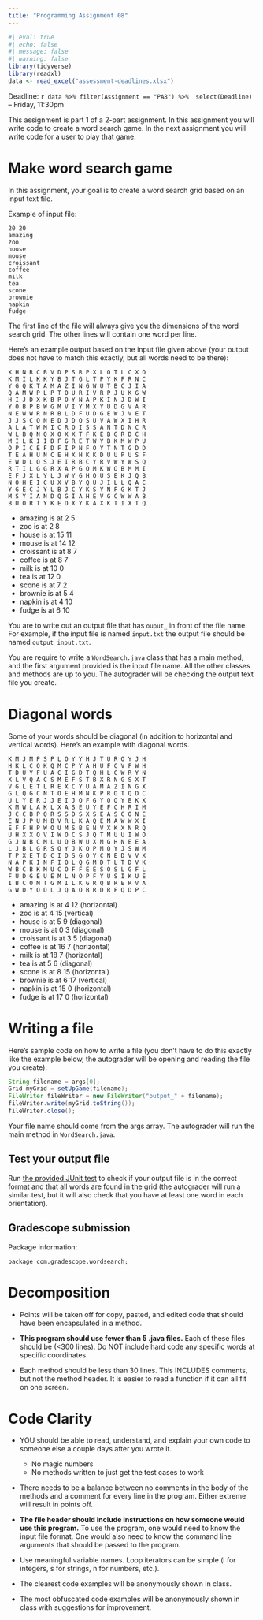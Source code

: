 ```yaml
---
title: "Programming Assignment 08"
---
```



```r
#| eval: true
#| echo: false
#| message: false
#| warning: false
library(tidyverse)
library(readxl)
data <- read_excel("assessment-deadlines.xlsx")
```


Deadline: `r data %>% filter(Assignment == "PA8") %>%  select(Deadline)` -- Friday, 11:30pm

This assignment is part 1 of a 2-part assignment. In this assignment
you will write code to create a word search game. In the next assignment
you will write code for a user to play that game.

# Make word search game

In this assignment, your goal is to create a word search grid 
based on an input text file.

Example of input file:

```
20 20
amazing
zoo
house
mouse
croissant
coffee
milk
tea
scone
brownie
napkin
fudge
```

The first line of the file will always give you the dimensions of
the word search grid. The other lines will contain one word per line.

Here's an example output based on the input file given above (your output does not have to match this exactly, but all words need to be there):

```
X H N R C B V D P S R P X L O T L C X O 
K M I L K K Y B J T G L T P Y K F R N C 
Y G Q K T A M A Z I N G W U T B C J I A 
Q A M W P L P T O U R I V R P J U K G W 
H I J D X K B P O Y N A P K I N J D W I 
Y O B P B W G M V I Y M X Y U D G V A R 
N E W W R N R B L D F U D G E W J V E T 
J J S C O N E D J D O S U V A W X I H R 
A L A T W M I C R O I S S A N T D N C R 
W L B Q N Q X O X X T F K E B G R D C H 
M I L K I I D F G R E T W Y B K M W P U 
O P I C E F D F I P N F O Y T N T G D D 
T E A H U N C E H X H K K D U U P U S F 
E W D L Q S J E I R B C Y R V W Y W S Q 
R T I L G G R X A P G O M K W O B M M I 
E F J X L Y L J W Y G H O U S E K J Q B 
N O H E I C U X V B Y Q U J I L L Q A C 
Y G E C J Y L B J C Y K S Y N F G K T J 
M S Y I A N D Q G I A H E V G C W W A B 
B U O R T Y K E D X Y K A X K T I X T Q
```

* amazing is at 2 5
* zoo is at 2 8
* house is at 15 11
* mouse is at 14 12
* croissant is at 8 7
* coffee is at 8 7
* milk is at 10 0
* tea is at 12 0
* scone is at 7 2
* brownie is at 5 4
* napkin is at 4 10
* fudge is at 6 10

You are to write out an output file that has `ouput_` in front of the file
name. For example, if the input file is named `input.txt` the output file
should be named `output_input.txt`.

You are require to write a `WordSearch.java` class that has a main
method, and the first argument provided is the input file name. All
the other classes and methods are up to you. The autograder will be
checking the output text file you create.

# Diagonal words

Some of your words should be diagonal (in addition to horizontal and vertical words). Here's an example with diagonal words.

```
K M J M P S P L O Y Y H J T U R O Y J H 
H K L C O K Q M C P Y A H U F C V F W H 
T D U Y F U A C I G D T Q H L C W R Y N 
X L V Q A C S M E F S T B X R N G S X T 
V G L E T L R E X C Y U A M A Z I N G X 
G L Q G C N T O E H M N K P R O T Q D C 
U L Y E R J J E I J O F G Y O O Y B K X 
K M W L A K L X A S E U Y E F C H R I M 
J C C B P Q R S S D S X S E A S C O N E 
E N J P U M B V R L K A Q E M A W W X I 
E F F H P W O U M S B E N V X K X N R Q 
U H X X Q V I W O C S J Q T M U U I W O 
G J N B C M L U Q B W U X M G H N E E A 
L J B L G R S Q Y J K O P M Q Y J S W M 
T P X E T D C I D S G O Y C N E D V V X 
N A P K I N F I O L Q G M D T L T D V K 
W B C B K M U C O F F E E S O S L G F L 
F U D G E U E M L N O P F Y U S I K U E 
I B C O M T G M I L K G R Q B R E R V A 
G W D Y O D L J Q A O B R D R F Q D P C 
```

* amazing is at 4 12 (horizontal)
* zoo is at 4 15 (vertical)
* house is at 5 9 (diagonal)
* mouse is at 0 3 (diagonal)
* croissant is at 3 5 (diagonal)
* coffee is at 16 7 (horizontal)
* milk is at 18 7 (horizontal)
* tea is at 5 6 (diagonal)
* scone is at 8 15 (horizontal)
* brownie is at 6 17 (vertical)
* napkin is at 15 0 (horizontal)
* fudge is at 17 0 (horizontal)

# Writing a file

Here's sample code on how to write a file (you don't have to do this
exactly like the example below, the autograder will be opening and reading
the file you create):

```java
String filename = args[0];
Grid myGrid = setUpGame(filename);
FileWriter fileWriter = new FileWriter("output_" + filename);
fileWriter.write(myGrid.toString());
fileWriter.close();
```

Your file name should come from the args array. The autograder will run
the main method in `WordSearch.java`.

## Test your output file

Run [the provided JUnit test](https://github.com/picoral/CSC210PA8JUnit) to check if your output file is in the correct format and that all words are 
found in the grid (the autograder will run a similar test, but it will
also check that you have at least one word in each orientation).

## Gradescope submission

Package information:

`package com.gradescope.wordsearch;`

# Decomposition

* Points will be taken off for copy, pasted, and edited code that
  should have been encapsulated in a method.

* **This program should use fewer than 5 .java files.**
  Each of these files should be (<300 lines).  Do NOT include
  hard code any specific words at specific coordinates.

* Each method should be less than 30 lines.  This INCLUDES
  comments, but not the method header.  It is easier to read a 
  function if it can all fit on one screen.
  
# Code Clarity

* YOU should be able to read, understand, and explain your own code
  to someone else a couple days after you wrote it.
  
  * No magic numbers
  * No methods written to just get the test cases to work

* There needs to be a balance between no comments in the body of the
  methods and a comment for every line in the program.  Either extreme
  will result in points off.

* **The file header should include instructions on how someone would
  use this program.**  To use the program, one would need to know the
  input file format.  One would also need to know the command line arguments
  that should be passed to the program.

* Use meaningful variable names.  Loop iterators can
  be simple (i for integers, s for strings, n for numbers, etc.).

* The clearest code examples will be anonymously shown in class.

* The most obfuscated code examples will be anonymously shown in class
  with suggestions for improvement.
  
